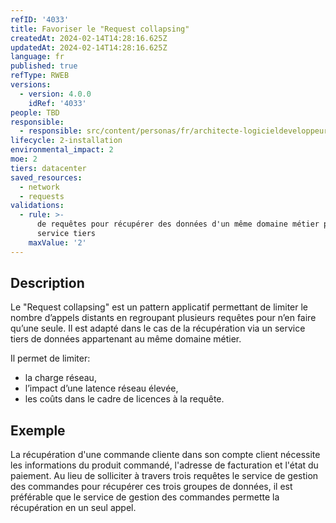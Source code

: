 ```yaml
---
refID: '4033'
title: Favoriser le "Request collapsing"
createdAt: 2024-02-14T14:28:16.625Z
updatedAt: 2024-02-14T14:28:16.625Z
language: fr
published: true
refType: RWEB
versions:
  - version: 4.0.0
    idRef: '4033'
people: TBD
responsible:
  - responsible: src/content/personas/fr/architecte-logicieldeveloppeur.mdx
lifecycle: 2-installation
environmental_impact: 2
moe: 2
tiers: datacenter
saved_resources:
  - network
  - requests
validations:
  - rule: >-
      de requêtes pour récupérer des données d'un même domaine métier par un
      service tiers
    maxValue: '2'
---
```


## Description

Le "Request collapsing" est un pattern applicatif permettant de limiter le nombre d’appels distants en regroupant plusieurs requêtes pour n’en faire qu’une seule.
Il est adapté dans le cas de la récupération via un service tiers de données appartenant au même domaine métier.

Il permet de limiter:

* la charge réseau,
* l’impact d’une latence réseau élevée,
* les coûts dans le cadre de licences à la requête.

## Exemple

La récupération d'une commande cliente dans son compte client nécessite les informations du produit commandé, l'adresse de facturation et l'état du paiement.
Au lieu de solliciter à travers trois requêtes le service de gestion des commandes pour récupérer ces trois groupes de données, il est préférable que le service de gestion des commandes permette la récupération en un seul appel.
